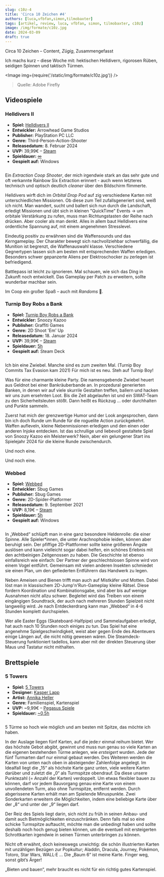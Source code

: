 ```yaml
---
slug: c10z-4
title: 'Circa 10 Zeichen #4'
authors: [luca,vfbfan,simon,tilmobaxter]
tags: [artikel, review, luca, vfbfan, simon, tilmobaxter, c10z]
image: /img/formate/c10z.jpg
date: 2024-03-09
draft: true
---
```




Circa 10 Zeichen – Content, _Zügig_, Zusammengefasst

Ich machs kurz – diese Woche mit: hektischen Helldivern, rigorosen Rüben, seidigen Spinnen und taktisch Türmen.

<Image img={require('/static/img/formate/c10z.jpg')} />

> Quelle: Adobe Firefly

<!--truncate-->

## Videospiele

### Helldivers II

- **Spiel:** [Helldivers II](https://store.steampowered.com/agecheck/app/553850/)
- **Entwickler:** Arrowhead Game Studios
- **Publisher:** PlayStation PC LLC
- **Genre:** Third-Person-Action-Shooter
- **Releasedatum:** 8. Februar 2024
- **UVP:** 39,99€ – [Steam](https://store.steampowered.com/agecheck/app/553850/)
- **Spieldauer:** [∞](https://howlongtobeat.com/game/129232)
- **Gespielt auf:** Windows

<Image img="https://cdn.akamai.steamstatic.com/steam/apps/553850/header.jpg" />

Ein _Extraction Coop Shooter_, der mich irgendwie stark an das sehr gute und oft verkannte Rainbow Six Extraction erinnert - auch wenn letzteres technisch und optisch deutlich _cleaner_ über den Bildschirm flimmerte.

Helldivers wirft dich im _Orbital Drop Pod_ auf zig verschiedene Karten mit unterschiedlichen Missionen.
Ob diese zum Teil zufallsgeneriert sind, weiß ich nicht.
Man wandert, sucht und ballert sich nun durch die Landschaft, erledigt Missionen und übt sich in kleinen "QuickTime" Events -> um orbitale Verstärkung zu rufen, muss man Richtungstasten der Reihe nach drücken.
Aber cooler als man denkt.
Alles in allem baut Helldivers eine ordentliche Spannung auf, mit einem angenehmen Stresslevel.

Eindeutig positiv zu erwähnen sind die Waffensounds und das *Kern*gameplay.
Der Charakter bewegt sich nachvollziehbar schwerfällig, die Munition ist begrenzt, die Waffenauswahl klasse.
Verschiedene Gegnertypen lassen sich am besten mit entsprechenden Waffen erledigen.
Besonders schwer gepanzerte Aliens per Elektroschocker zu zerlegen ist befriedigend.

Battlepass ist leicht zu ignorieren. Mal schauen, wie sich das Ding in Zukunft noch entwickelt.
Das Gameplay per Patch zu erweitern, sollte wunderbar machbar sein.

Im Coop ein großer Spaß – auch mit _Randoms_ 🫡.

### Turnip Boy Robs a Bank

- **Spiel:** [Turnip Boy Robs a Bank](https://store.steampowered.com/app/2097230/Turnip_Boy_Robs_a_Bank/)
- **Entwickler:** Snoozy Kazoo
- **Publisher:** Graffiti Games
- **Genre:** 2D Shoot 'Em' Up
- **Releasedatum:** 18. Januar 2024
- **UVP:** 39,99€ – [Steam](https://store.steampowered.com/app/2097230/Turnip_Boy_Robs_a_Bank/)
- **Spieldauer:** [5h](https://howlongtobeat.com/game/113622)
- **Gespielt auf:** Steam Deck

<Image img="https://cdn.akamai.steamstatic.com/steam/apps/2097230/header.jpg" />

Ich bin eine Zwiebel. Manche sind es zum zweiten Mal. (Turnip Boy Commits Tax Evasion kam 2021)
Für mich ist es neu.
Steh auf Turnip Boy!

Was für eine charmante kleine Party.
Die namensgebende Zwiebel heuert aus Geldnot bei einer Bankräuberbande an.
In prozedural generierten Banken, in denen wir auf viele skurrile Gestalten treffen, ballern und hacken wir uns zum ersehnten Loot. Bis die Zeit abgelaufen ist und ein SWAT-Team zu den Sicherheitsleuten stößt. Dann heißt es Rückzug ... oder durchhalten und Punkte sammeln.

Zuerst hat mich der grenzwertige Humor und der Look angesprochen, dann bin ich doch Runde um Runde für die roguelite Action zurückgekehrt. Waffen aufleveln, kleine Nebenmissionen erledigen und den einen oder anderen Injoke entdecken. Ist das schrullige und liebevoll gestaltete Spiel von Snoozy Kazoo ein Meisterwerk? Nein, aber ein gelungener Start ins Spielejahr 2024 für die kleine Runde zwischendurch.

Und noch eine.

Und noch eine.

### Webbed

- **Spiel:** [Webbed](https://store.steampowered.com/app/1390350/Webbed/)
- **Entwickler:** Sbug Games
- **Publisher:** Sbug Games
- **Genre:** 2D-Spider-Platformer
- **Releasedatum:** 9. September 2021
- **UVP:** 8,19€ – [Steam](https://store.steampowered.com/app/1390350/Webbed/)
- **Spieldauer:** [5h](https://howlongtobeat.com/game/83986)
- **Gespielt auf:** Windows

<Image img="https://cdn.akamai.steamstatic.com/steam/apps/1390350/header.jpg" />

In „Webbed“ schlüpft man in eine ganz besondere Heldenrolle: die einer Spinne. Alle Spieler*innen, die unter Arachnophobie leiden, können aber beruhigt sein. Der pfiffige 2D-Plattformer sollte keine größeren Ängste auslösen und kann vielleicht sogar dabei helfen, ein schönes Erlebnis mit den achtbeinigen Zeitgenossen zu haben.  Die Geschichte ist ebenso einfallsreich wie einfach: Der Partner der geschlechtslosen Spinne wird von einem Vogel entführt. Gemeinsam mit vielen anderen Insekten schmiedet sie einen Plan, um den gefiederten Entführern das Handwerk zu legen.

Neben Ameisen und Bienen trifft man auch auf Mistkäfer und Motten. Dabei löst man in klassischem 2D-Jump'n'Run-Gameplay kleine Rätsel. Diese fordern Koordination und Kombinationsgabe, sind aber bis auf wenige Ausnahmen nicht allzu schwer. Begleitet wird das Treiben von einem eingängigen Soundtrack, der auch nach mehreren Stunden Spielzeit nicht langweilig wird. Je nach Entdeckerdrang kann man „Webbed“ in 4-6 Stunden komplett durchspielen.

Wer alle Easter Eggs (Skateboard-Halfpipe) und Sammelaufgaben erledigt, hat auch nach 10 Stunden noch einiges zu tun. Das Spiel hat eine angenehme Spielgeschwindigkeit, weist aber gegen Ende des Abenteuers einige Längen auf, die nicht nötig gewesen wären. Die Steamdeck-Steuerung funktioniert tadellos, kann aber mit der direkten Steuerung über Maus und Tastatur nicht mithalten.

## Brettspiele

### 5 Towers

- **Spiel:** [5 Towers](https://boardgamegeek.com/boardgame/400205/5-towers)
- **Designer:** [Kasper Lapp](https://boardgamegeek.com/boardgamedesigner/95143/kasper-lapp)
- **Artist:** [Annika Heller](https://boardgamegeek.com/boardgameartist/132529/annika-heller)
- **Genre:** Familienspiel, Kartenspiel
- **UVP:** ~9,99€ – [Pegasus Spiele](https://pegasusshop.de/sortiment/spiele/familienspiele/16614/5-towers-deep-print-games?c=0)
- **Spieldauer:** [~0,5h](https://boardgamegeek.com/boardgame/400205/5-towers)

<Image
    img="https://cf.geekdo-images.com/LSvZr6UroXeY5w_6JA1czw__imagepage/img/UeF9NC7rOMj9incwd2sg5FA8EwQ=/fit-in/900x600/filters:no_upscale():strip_icc()/pic7734900.png" />

5 Türme so hoch wie möglich und am besten mit Spitze, das möchte ich haben.

In der Auslage liegen fünf Karten, auf die jede:r einmal reihum bietet. Wer das höchste Gebot abgibt, gewinnt und muss nun genau so viele Karten an die eigenen bestehenden Türme anlegen, wie *ersteigert* wurden.
Jede der fünf Turmarten darf nur einmal gebaut werden. Des Weiteren werden die Karten von unten nach oben in absteigender Zahlenfolge angelegt. Im Idealfall liegt die „15“ als höchste Karte ganz unten, viele weitere Karten darüber und zuletzt die „0“ als Turmspitze obendrauf. Da diese unsere Punktezahl (= Anzahl der Karten) verdoppelt.
Um etwas flexibler bauen zu können, darf vor jedem Bauvorgang genau eine Karte von einem unvollendeten Turm, also ohne Turmspitze, entfernt werden. Durch abgerissene Karten erhält man am Spielende Minuspunkte. Zwei Sonderkarten erweitern die Möglichkeiten, indem eine beliebige Karte über der „8“ und unter der „9“ liegen darf.

Der Reiz des Spiels liegt darin, sich nicht zu früh in seinen Anbau- und damit auch Bietmöglichkeiten einzuschränken. Denn falls mal so eine schicke Turmspitze auftaucht, möchte man die unbedingt haben und sollte deshalb noch hoch genug bieten können, um die eventuell mit ersteigerten Schrottkarten irgendwie in seinen Türmen unterbringen zu können.

Nicht oft erwähnt, doch keineswegs unwichtig: die schön illustrierten Karten mit unzähligen Bezügen zur Popkultur; Aladdin, Dracula, Journey, Pokémon, Totoro, Star Wars, WALL·E …
Die „Baum 6“ ist meine Karte. Finger weg, sonst gibt’s Ärger!

„Bieten und bauen“, mehr braucht es nicht für ein richtig gutes Kartenspiel.
